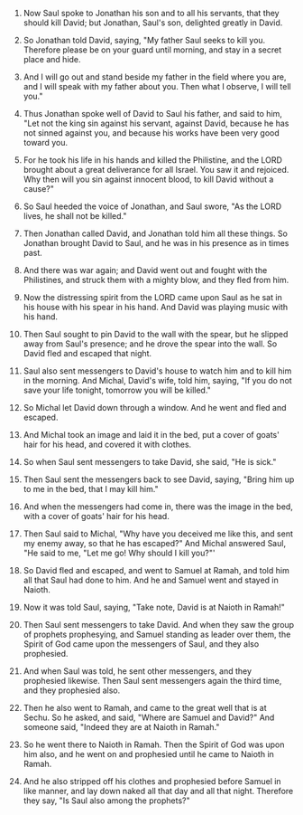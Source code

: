 
1. Now Saul spoke to Jonathan his son and to all his servants, that they should kill David; but Jonathan, Saul's son, delighted greatly in David.

2. So Jonathan told David, saying, "My father Saul seeks to kill you. Therefore please be on your guard until morning, and stay in a secret place and hide.

3. And I will go out and stand beside my father in the field where you are, and I will speak with my father about you. Then what I observe, I will tell you."

4. Thus Jonathan spoke well of David to Saul his father, and said to him, "Let not the king sin against his servant, against David, because he has not sinned against you, and because his works have been very good toward you.

5. For he took his life in his hands and killed the Philistine, and the LORD brought about a great deliverance for all Israel. You saw it and rejoiced. Why then will you sin against innocent blood, to kill David without a cause?"

6. So Saul heeded the voice of Jonathan, and Saul swore, "As the LORD lives, he shall not be killed."

7. Then Jonathan called David, and Jonathan told him all these things. So Jonathan brought David to Saul, and he was in his presence as in times past.

8. And there was war again; and David went out and fought with the Philistines, and struck them with a mighty blow, and they fled from him.

9. Now the distressing spirit from the LORD came upon Saul as he sat in his house with his spear in his hand. And David was playing music with his hand.

10. Then Saul sought to pin David to the wall with the spear, but he slipped away from Saul's presence; and he drove the spear into the wall. So David fled and escaped that night.

11. Saul also sent messengers to David's house to watch him and to kill him in the morning. And Michal, David's wife, told him, saying, "If you do not save your life tonight, tomorrow you will be killed."

12. So Michal let David down through a window. And he went and fled and escaped.

13. And Michal took an image and laid it in the bed, put a cover of goats' hair for his head, and covered it with clothes.

14. So when Saul sent messengers to take David, she said, "He is sick."

15. Then Saul sent the messengers back to see David, saying, "Bring him up to me in the bed, that I may kill him."

16. And when the messengers had come in, there was the image in the bed, with a cover of goats' hair for his head.

17. Then Saul said to Michal, "Why have you deceived me like this, and sent my enemy away, so that he has escaped?" And Michal answered Saul, "He said to me, "Let me go! Why should I kill you?"'

18. So David fled and escaped, and went to Samuel at Ramah, and told him all that Saul had done to him. And he and Samuel went and stayed in Naioth.

19. Now it was told Saul, saying, "Take note, David is at Naioth in Ramah!"

20. Then Saul sent messengers to take David. And when they saw the group of prophets prophesying, and Samuel standing as leader over them, the Spirit of God came upon the messengers of Saul, and they also prophesied.

21. And when Saul was told, he sent other messengers, and they prophesied likewise. Then Saul sent messengers again the third time, and they prophesied also.

22. Then he also went to Ramah, and came to the great well that is at Sechu. So he asked, and said, "Where are Samuel and David?" And someone said, "Indeed they are at Naioth in Ramah."

23. So he went there to Naioth in Ramah. Then the Spirit of God was upon him also, and he went on and prophesied until he came to Naioth in Ramah.

24. And he also stripped off his clothes and prophesied before Samuel in like manner, and lay down naked all that day and all that night. Therefore they say, "Is Saul also among the prophets?"


